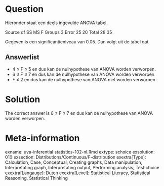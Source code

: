 Question
========

Hieronder staat een deels ingevulde ANOVA tabel.

Source df SS MS F
Groups 3
Error 25 20
Total 28 35

Gegeven is een significantieniveau van 0.05. Dan volgt uit de tabel dat 

Answerlist
----------
* 4 &le; F &le; 5 en dus kan de nulhypothese van ANOVA worden verworpen.
* 6 &le; F &le; 7 en dus kan de nulhypothese van ANOVA worden verworpen.
* F &le; 2 en dus kan de nulhypothese van ANOVA niet worden verworpen.

Solution
========

The correct answer is  6 &le; F &le; 7 en dus kan de nulhypothese van ANOVA worden verworpen. 

Meta-information
================
exname: uva-inferential statistics-102-nl.Rmd 
extype: schoice 
exsolution: 010 
exsection: Distributions/Continuous/F-distribution
exextra[Type]: Calculation, Case, Conceptual, Creating graphs, Data manipulation, Interpretating graph, Interpretating output, Performing analysis, Test choice 
exextra[Langauge]: Dutch 
exextra[Level]: Statistical Literacy, Statistical Reasoning, Statistical Thinking 

